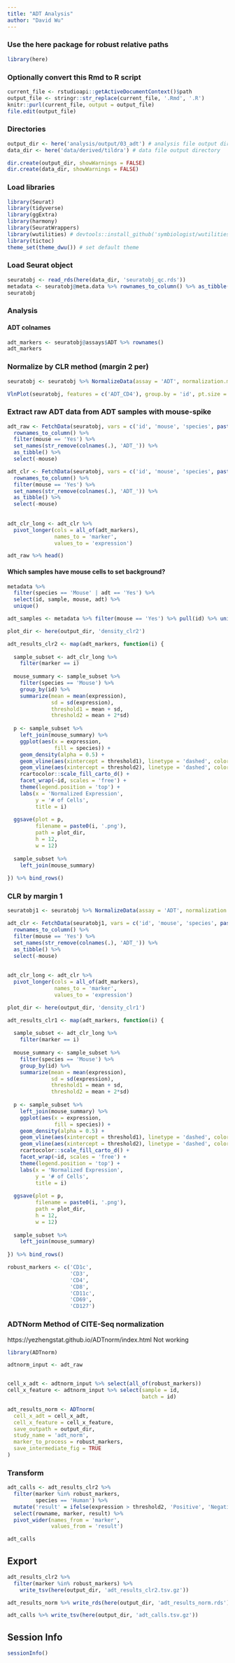 ```yaml
---
title: "ADT Analysis"
author: "David Wu"
---
```


### Use the here package for robust relative paths
```r
library(here)
```

### Optionally convert this Rmd to R script 
```r
current_file <- rstudioapi::getActiveDocumentContext()$path
output_file <- stringr::str_replace(current_file, '.Rmd', '.R')
knitr::purl(current_file, output = output_file)
file.edit(output_file)
```

### Directories
```r
output_dir <- here('analysis/output/03_adt') # analysis file output directory
data_dir <- here('data/derived/tildra') # data file output directory

dir.create(output_dir, showWarnings = FALSE)
dir.create(data_dir, showWarnings = FALSE)
```

### Load libraries
```r
library(Seurat) 
library(tidyverse)
library(ggExtra)
library(harmony)
library(SeuratWrappers)
library(wutilities) # devtools::install_github('symbiologist/wutilities')
library(tictoc)
theme_set(theme_dwu()) # set default theme
```

### Load Seurat object
```r
seuratobj <- read_rds(here(data_dir, 'seuratobj_qc.rds'))
metadata <- seuratobj@meta.data %>% rownames_to_column() %>% as_tibble()
seuratobj
```
### Analysis
#### ADT colnames
```r
adt_markers <- seuratobj@assays$ADT %>% rownames()
adt_markers
```
### Normalize by CLR method (margin 2 per)
```r
seuratobj <- seuratobj %>% NormalizeData(assay = 'ADT', normalization.method = 'CLR', margin = 2)
```

```r
VlnPlot(seuratobj, features = c('ADT_CD4'), group.by = 'id', pt.size = 0.1) + theme(legend.position = 'none')
```

### Extract raw ADT data from ADT samples with mouse-spike
```r
adt_raw <- FetchData(seuratobj, vars = c('id', 'mouse', 'species', paste0('ADT_', adt_markers)), slot = 'count') %>% 
  rownames_to_column() %>% 
  filter(mouse == 'Yes') %>% 
  set_names(str_remove(colnames(.), 'ADT_')) %>% 
  as_tibble() %>% 
  select(-mouse)

adt_clr <- FetchData(seuratobj, vars = c('id', 'mouse', 'species', paste0('ADT_', adt_markers)), slot = 'data') %>% 
  rownames_to_column() %>% 
  filter(mouse == 'Yes') %>% 
  set_names(str_remove(colnames(.), 'ADT_')) %>% 
  as_tibble() %>% 
  select(-mouse)
  
  
adt_clr_long <- adt_clr %>% 
  pivot_longer(cols = all_of(adt_markers),
               names_to = 'marker',
               values_to = 'expression') 

adt_raw %>% head()
```



#### Which samples have mouse cells to set background?
```r
metadata %>% 
  filter(species == 'Mouse' | adt == 'Yes') %>% 
  select(id, sample, mouse, adt) %>% 
  unique()
```
```r
adt_samples <- metadata %>% filter(mouse == 'Yes') %>% pull(id) %>% unique()
```


```r
plot_dir <- here(output_dir, 'density_clr2')

adt_results_clr2 <- map(adt_markers, function(i) {
  
  sample_subset <- adt_clr_long %>% 
    filter(marker == i)
  
  mouse_summary <- sample_subset %>% 
    filter(species == 'Mouse') %>% 
    group_by(id) %>% 
    summarize(mean = mean(expression),
              sd = sd(expression),
              threshold1 = mean + sd,
              threshold2 = mean + 2*sd)
    
  p <- sample_subset %>% 
    left_join(mouse_summary) %>% 
    ggplot(aes(x = expression,
               fill = species)) +
    geom_density(alpha = 0.5) +
    geom_vline(aes(xintercept = threshold1), linetype = 'dashed', color = 'red') +
    geom_vline(aes(xintercept = threshold2), linetype = 'dashed', color = 'red') +
    rcartocolor::scale_fill_carto_d() +
    facet_wrap(~id, scales = 'free') +
    theme(legend.position = 'top') +
    labs(x = 'Normalized Expression',
         y = '# of Cells',
         title = i)
  
  ggsave(plot = p,
         filename = paste0(i, '.png'),
         path = plot_dir,
         h = 12,
         w = 12)
  
  sample_subset %>% 
    left_join(mouse_summary)
  
}) %>% bind_rows()


```
### CLR by margin 1
```r

seuratobj1 <- seuratobj %>% NormalizeData(assay = 'ADT', normalization.method = 'CLR', margin = 1)

adt_clr <- FetchData(seuratobj1, vars = c('id', 'mouse', 'species', paste0('ADT_', adt_markers)), slot = 'data') %>% 
  rownames_to_column() %>% 
  filter(mouse == 'Yes') %>% 
  set_names(str_remove(colnames(.), 'ADT_')) %>% 
  as_tibble() %>% 
  select(-mouse)
  
  
adt_clr_long <- adt_clr %>% 
  pivot_longer(cols = all_of(adt_markers),
               names_to = 'marker',
               values_to = 'expression') 

plot_dir <- here(output_dir, 'density_clr1')

adt_results_clr1 <- map(adt_markers, function(i) {
  
  sample_subset <- adt_clr_long %>% 
    filter(marker == i)
  
  mouse_summary <- sample_subset %>% 
    filter(species == 'Mouse') %>% 
    group_by(id) %>% 
    summarize(mean = mean(expression),
              sd = sd(expression),
              threshold1 = mean + sd,
              threshold2 = mean + 2*sd)
    
  p <- sample_subset %>% 
    left_join(mouse_summary) %>% 
    ggplot(aes(x = expression,
               fill = species)) +
    geom_density(alpha = 0.5) +
    geom_vline(aes(xintercept = threshold1), linetype = 'dashed', color = 'red') +
    geom_vline(aes(xintercept = threshold2), linetype = 'dashed', color = 'red') +
    rcartocolor::scale_fill_carto_d() +
    facet_wrap(~id, scales = 'free') +
    theme(legend.position = 'top') +
    labs(x = 'Normalized Expression',
         y = '# of Cells',
         title = i)
  
  ggsave(plot = p,
         filename = paste0(i, '.png'),
         path = plot_dir,
         h = 12,
         w = 12)
  
  sample_subset %>% 
    left_join(mouse_summary)
  
}) %>% bind_rows()
```

```r
robust_markers <- c('CD1c', 
                    'CD3',
                    'CD4', 
                    'CD8',
                    'CD11c',
                    'CD69',
                    'CD127')
```

### ADTNorm Method of CITE-Seq normalization
https://yezhengstat.github.io/ADTnorm/index.html
Not working
```r
library(ADTnorm)

adtnorm_input <- adt_raw 


cell_x_adt <- adtnorm_input %>% select(all_of(robust_markers))
cell_x_feature <- adtnorm_input %>% select(sample = id,
                                           batch = id)

adt_results_norm <- ADTnorm(
  cell_x_adt = cell_x_adt, 
  cell_x_feature = cell_x_feature,
  save_outpath = output_dir, 
  study_name = 'adt_norm', 
  marker_to_process = robust_markers, 
  save_intermediate_fig = TRUE
)
```

### Transform
```r
adt_calls <- adt_results_clr2 %>% 
  filter(marker %in% robust_markers,
         species == 'Human') %>% 
  mutate('result' = ifelse(expression > threshold2, 'Positive', 'Negative')) %>% 
  select(rowname, marker, result) %>% 
  pivot_wider(names_from = 'marker',
              values_from = 'result')

adt_calls  
```

## Export
```r
adt_results_clr2 %>% 
  filter(marker %in% robust_markers) %>% 
    write_tsv(here(output_dir, 'adt_results_clr2.tsv.gz'))

adt_results_norm %>% write_rds(here(output_dir, 'adt_results_norm.rds'), compress = 'gz')

adt_calls %>% write_tsv(here(output_dir, 'adt_calls.tsv.gz'))
```

## Session Info
```r
sessionInfo()
```



